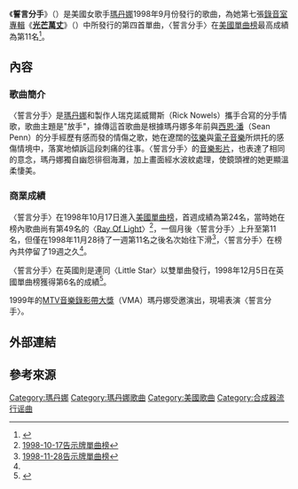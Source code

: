 {{noteTA
|2=zh-cn:麦当娜; zh-hk:麥當娜; zh-tw:瑪丹娜;
|G1=Show
}}
{{Infobox single
| Name = The Power of Good-Bye
| Cover = 
| Border = 
| Artist = [[瑪丹娜|瑪丹娜]]
| from Album = [[光芒万丈|Ray Of Light]]
| A-side = "Little Star" 
| B-side = "Mer Girl"
| Released = September 22, 1998
| Format = [[CD|CD]], [[黑膠唱片|黑膠唱片]], [[錄音帶|錄音帶]]
| Recorded = 1997
| Genre = [[電子音樂|電子音樂]]
| Length = 4:10 
| Label = {{flat list|
* Maverick
* [[華納兄弟|華納兄弟]]
}}
| Writer = {{flat list|
* [[瑪丹娜|瑪丹娜]]
* Rick Nowels
}}
| Producer = {{flat list|
* [[瑪丹娜|瑪丹娜]]
* William Orbit
* Patrick Leonard
}}
| Last single = "[[Drowned_World/Substitute_for_Love|Drowned World/Substitute for Love]]"<br>(1998)
| This single = "'''The Power of Good-Bye'''"<br>(1998)
| Next single = "[[毫不在乎|Nothing Really Matters]]"<br>(1999)
}}
《'''誓言分手'''》（{{lang-en|'''The Power of Good-Bye'''}}）是美國女歌手[[瑪丹娜|瑪丹娜]]1998年9月份發行的歌曲，為她第七張[[錄音室專輯|錄音室專輯]]《'''[[Ray_of_Light|光芒萬丈]]'''》（{{lang-en|'''Ray Of Light'''}}）中所發行的第四首單曲，〈誓言分手〉在[[Billboard_Hot_100|美國單曲榜]]最高成績為第11名<ref name="#1">{{Cite web |url=http://www.billboard.com/artist/308786/madonna/chart?page=1&f=379 |title=美國告示牌官網瑪丹娜單曲資料庫 |access-date=2015-02-07 |archive-date=2015-03-10 |archive-url=https://web.archive.org/web/20150310170957/http://www.billboard.com/artist/308786/madonna/chart?page=1&f=379 |dead-url=no }}</ref>。

== 內容 ==
=== 歌曲簡介 ===
〈誓言分手〉是[[瑪丹娜|瑪丹娜]]和製作人瑞克諾威爾斯（Rick Nowels）攜手合寫的分手情歌，歌曲主題是"放手"，據傳這首歌曲是根據瑪丹娜多年前與[[西恩·潘|西恩·潘]]（Sean Penn）的分手經歷有感而發的情傷之歌，她在遼闊的[[弦樂|弦樂]]與[[電子音樂|電子音樂]]所烘托的感傷情境中，落寞地傾訴這段刺痛的往事。〈誓言分手〉的[[音樂影片|音樂影片]]，也表達了相同的意念，瑪丹娜獨自幽怨徘徊海灘，加上畫面經水波紋處理，使鏡頭裡的她更顯溫柔悽美。

=== 商業成績 ===
〈誓言分手〉在1998年10月17日進入[[Billboard_Hot_100|美國單曲榜]]，首週成績為第24名，當時她在榜內歌曲尚有第49名的〈[[光芒萬丈_(歌曲)|Ray Of Light]]〉<ref>[http://www.billboard.com/charts/hot-100/1998-10-17 1998-10-17告示牌單曲榜]</ref>，一個月後〈誓言分手〉上升至第11名，但僅在1998年11月28待了一週第11名之後名次始往下滑<ref>[http://www.billboard.com/charts/hot-100/1998-11-28 1998-11-28告示牌單曲榜]</ref>，〈誓言分手〉在榜內共停留了19週之久<ref name="#1"/>。

〈誓言分手〉在英國則是連同〈Little Star〉以雙單曲發行，1998年12月5日在英國單曲榜獲得第6名的成績<ref>{{Cite web |url=http://www.officialcharts.com/artist/_/madonna/ |title=英國官方排行榜瑪丹娜資料庫 |access-date=2015-02-07 |archive-date=2015-01-19 |archive-url=https://web.archive.org/web/20150119173628/http://www.officialcharts.com/artist/_/madonna |dead-url=no }}</ref>。

1999年的[[MTV音樂錄影帶大獎|MTV音樂錄影帶大獎]]（VMA）瑪丹娜受邀演出，現場表演〈誓言分手〉。

== 外部連結 ==
{{瑪丹娜}}
{{瑪丹娜歌曲}}

== 參考來源 ==
{{DEFAULTSORT:The Power of Good-Bye}}
[[Category:瑪丹娜|Category:瑪丹娜]]
[[Category:瑪丹娜歌曲|Category:瑪丹娜歌曲]]
[[Category:美國歌曲|Category:美國歌曲]]
[[Category:合成器流行谣曲|Category:合成器流行谣曲]]